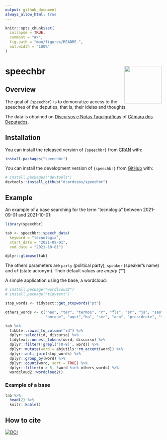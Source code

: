 ```yaml
---
output: github_document
always_allow_html: true
---
```


<!-- README.md is generated from README.Rmd. Please edit that file -->

```r
knitr::opts_chunk$set(
  collapse = TRUE,
  comment = "#>",
  fig.path = "man/figures/README-",
  out.width = "100%"
)
```

# speechbr <img src="man/figures/hexlogo.png" align="right" width = "120px"/>


<!-- badges: start -->
<!-- badges: end -->

## Overview

The goal of `{speechbr}` is to democratize access to the speeches of the deputies, that is, their ideias and thoughts.

The data is obtained on [Discursos e Notas Taquigráficas](https://www2.camara.leg.br/atividade-legislativa/discursos-e-notas-taquigraficas) of [Câmara dos Deputados](https://www.camara.leg.br/).

## Installation

You can install the released version of `{speechbr}` from [CRAN](https://cran.r-project.org/) with:

```r
install.packages("speechbr")
```

You can install the development version of `{speechbr}` from [GitHub](https://github.com/) with:

```r
# install.packages("devtools")
devtools::install_github("dcardosos/speechbr")
```

## Example

An example of a base searching for the term "tecnologia" between 2021-09-01 and 2021-10-01:

```r
library(speechbr)

tab <- speechbr::speech_data(
  keyword = "tecnologia",
  start_date = "2021-09-01", 
  end_date = "2021-10-01")

dplyr::glimpse(tab)
```

The others parameters are `party` (political party), `speaker` (speaker's name) and `uf` (state acronym). Their default values are _empty_ ("").

A simple application using the base, a wordcloud:

```r
# install.package("wordlcoud2")
# install.package("tidytext")

stop_words <- tidytext::get_stopwords("pt")

others_words <- c("nao", "ter", "termos", "r", "fls", "sr", "ja", "sao",
                  "porque", "aqui","ha", "ser", "ano", "presidente", "tambem")

tab %>%
  tibble::rowid_to_column("id") %>%
  dplyr::select(id, discurso) %>%
  tidytext::unnest_tokens(word, discurso) %>%
  dplyr::filter(!grepl('[0-9]', word)) %>%
  dplyr::mutate(word = abjutils::rm_accent(word)) %>%
  dplyr::anti_join(stop_words) %>%
  dplyr::group_by(word) %>%
  dplyr::count(word, sort = TRUE) %>%
  dplyr::filter(n > 5, !word %in% others_words) %>% 
  wordcloud2::wordcloud2()
```

### Example of a base

```r

tab %>% 
  head(2) %>%
  knitr::kable()
```

## How to cite

[![DOI](https://zenodo.org/badge/DOI/10.5281/zenodo.5921104.svg)](https://doi.org/10.5281/zenodo.5921104)
